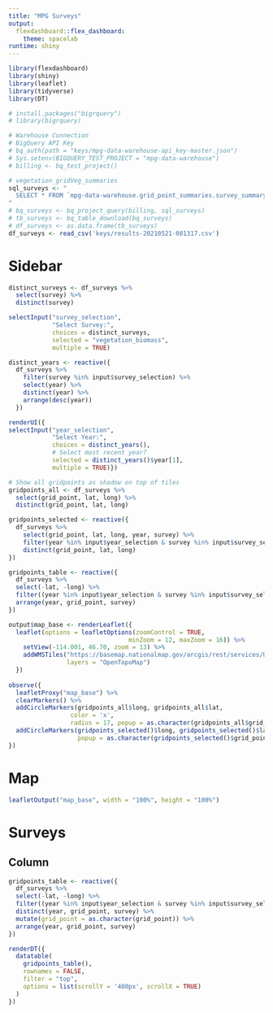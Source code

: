 ```yaml
---
title: "MPG Surveys"
output:
  flexdashboard::flex_dashboard: 
    theme: spacelab
runtime: shiny
---
```


```r
library(flexdashboard)
library(shiny)
library(leaflet)
library(tidyverse)
library(DT)

# install.packages("bigrquery")
# library(bigrquery)

# Warehouse Connection
# BigQuery API Key
# bq_auth(path = "keys/mpg-data-warehouse-api_key-master.json")
# Sys.setenv(BIGQUERY_TEST_PROJECT = "mpg-data-warehouse")
# billing <- bq_test_project()
```

```r
# vegetation_gridVeg_summaries
sql_surveys <- "
  SELECT * FROM `mpg-data-warehouse.grid_point_summaries.survey_summary`
" 
# bq_surveys <- bq_project_query(billing, sql_surveys)
# tb_surveys <- bq_table_download(bq_surveys)
# df_surveys <- as.data.frame(tb_surveys)
df_surveys <- read_csv('keys/results-20210521-081317.csv')
```

Sidebar {.sidebar data-width=250}
=====================================
```r
distinct_surveys <- df_surveys %>%
  select(survey) %>%
  distinct(survey)

selectInput("survey_selection",
            "Select Survey:",
            choices = distinct_surveys,
            selected = "vegetation_biomass",
            multiple = TRUE)

distinct_years <- reactive({
  df_surveys %>%
    filter(survey %in% input$survey_selection) %>%
    select(year) %>%
    distinct(year) %>%
    arrange(desc(year))
  })

renderUI({
selectInput("year_selection",
            "Select Year:",
            choices = distinct_years(),
            # Select most recent year?
            selected = distinct_years()$year[1],
            multiple = TRUE)})

# Show all gridpoints as shadow on top of tiles
gridpoints_all <- df_surveys %>%
  select(grid_point, lat, long) %>%
  distinct(grid_point, lat, long)

gridpoints_selected <- reactive({
  df_surveys %>%
    select(grid_point, lat, long, year, survey) %>%
    filter(year %in% input$year_selection & survey %in% input$survey_selection) %>%
    distinct(grid_point, lat, long)
})

gridpoints_table <- reactive({
  df_surveys %>% 
  select(-lat, -long) %>%
  filter((year %in% input$year_selection & survey %in% input$survey_selection)) %>%
  arrange(year, grid_point, survey)
})

output$map_base <- renderLeaflet({
  leaflet(options = leafletOptions(zoomControl = TRUE,
                                 minZoom = 12, maxZoom = 16)) %>%
    setView(-114.001, 46.70, zoom = 13) %>%
    addWMSTiles("https://basemap.nationalmap.gov/arcgis/rest/services/USGSImageryTopo/MapServer/tile/{z}/{y}/{x}", 
                layers = "OpenTopoMap")
  })
  
observe({
  leafletProxy("map_base") %>%
  clearMarkers() %>%
  addCircleMarkers(gridpoints_all$long, gridpoints_all$lat, 
                 color = 'x',
                 radius = 17, popup = as.character(gridpoints_all$grid_point)) %>%
  addCircleMarkers(gridpoints_selected()$long, gridpoints_selected()$lat, radius = 4, color = 'yellow',
                   popup = as.character(gridpoints_selected()$grid_point))
})
```

Map {.tabset data-width=750}
=====================================

```r
leafletOutput("map_base", width = "100%", height = "100%")
```

Surveys
=====================================

Column {.tabset data-width=750}
-----------------
```r
gridpoints_table <- reactive({
  df_surveys %>% 
  select(-lat, -long) %>%
  filter((year %in% input$year_selection & survey %in% input$survey_selection)) %>%
  distinct(year, grid_point, survey) %>%
  mutate(grid_point = as.character(grid_point)) %>%
  arrange(year, grid_point, survey)
})

renderDT({
  datatable(
    gridpoints_table(), 
    rownames = FALSE,
    filter = "top",
    options = list(scrollY = '400px', scrollX = TRUE)
  )
})
```